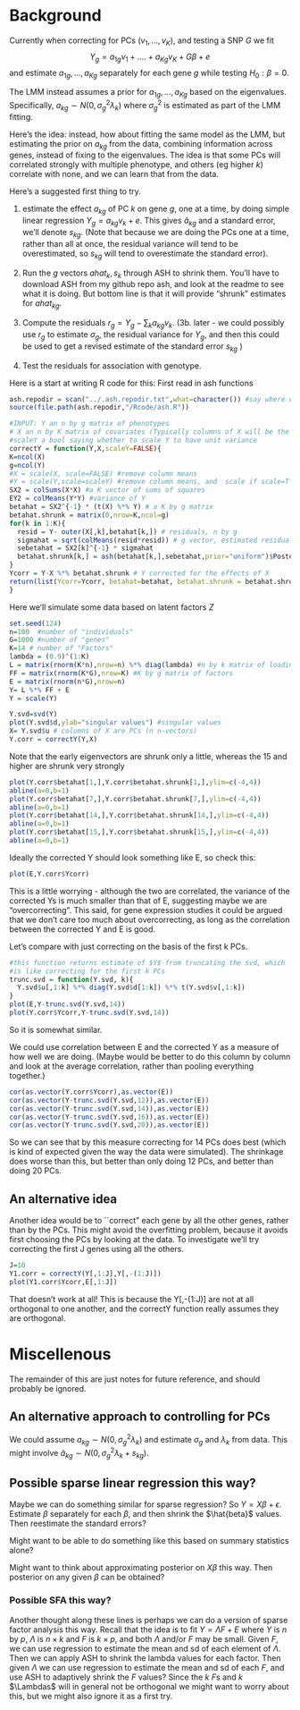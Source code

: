 # Background

Currently when correcting for PCs $(v_1,\dots,v_K)$, and
testing a SNP $G$ we
fit $$Y_g = a_{1g} v_1 + .... + a_{Kg} v_K + G \beta + e$$
and estimate $a_{1g},\dots, a_{Kg}$ separately for each gene $g$
while testing $H_0:\beta=0$. 

The LMM instead assumes a prior for $a_{1g},\dots, a_{Kg}$ based
on the eigenvalues. Specifically, $a_{kg} \sim N(0, \sigma_g^2 \lambda_k)$ where $\sigma_g^2$ is estimated as part of the LMM fitting. 

Here's the idea: instead, how about fitting the same model as the LMM, but estimating the prior on $a_{kg}$ from the data, combining information
across genes, instead of fixing to the eigenvalues.
The idea is that some PCs will correlated strongly with multiple phenotype, and others (eg higher $k$) correlate with none, and we can learn that from the data.

Here's a suggested first thing to try.

1. estimate the effect $a_{kg}$ of PC $k$ on gene $g$, one at a time, by doing simple linear regression $Y_g = a_{kg} v_k + e$.
This gives $\hat{a}_{kg}$ and a standard error, we'll denote $s_{kg}$. (Note that because we are doing the PCs one at a time, rather than 
all at once, the residual variance will tend to be overestimated, so $s_{kg}$ will tend to overestimate the standard error).

2. Run the $g$ vectors $ahat_k, s_k$ through ASH to shrink them.
You'll have to download ASH from my github repo ash, and look
at the readme to see what it is doing.
But bottom line is that it will provide "shrunk" estimates for $ahat_{kg}$.

3. Compute the residuals $r_g = Y_g - \sum_k a_{kg} v_k$.
(3b. later - we could possibly use $r_g$ to estimate $\sigma_g$, the residual variance for $Y_g$,
and then this could be used to get a revised estimate of the standard error $s_{kg}$ )

4. Test the residuals for association with genotype.

Here is a start at writing R code for this:
First read in ash functions
```r
ash.repodir = scan("../.ash.repodir.txt",what=character()) #say where on your computer you have the ash repo
source(file.path(ash.repodir,"/Rcode/ash.R"))
```



```r
#INPUT: Y an n by g matrix of phenotypes
# X an n by K matrix of covariates (Typically columns of X will be the PCs, and K=n since there are n PCs)
#scaleY a bool saying whether to scale Y to have unit variance
correctY = function(Y,X,scaleY=FALSE){
K=ncol(X)
g=ncol(Y)
#X = scale(X, scale=FALSE) #remove column means
#Y = scale(Y,scale=scaleY) #remove column means, and  scale if scale=T
SX2 = colSums(X*X) #a K vector of sums of squares
EY2 = colMeans(Y*Y) #variance of Y
betahat = SX2^{-1} * (t(X) %*% Y) # a K by g matrix
betahat.shrunk = matrix(0,nrow=K,ncol=g)
for(k in 1:K){
  resid = Y- outer(X[,k],betahat[k,]) # residuals, n by g
  sigmahat = sqrt(colMeans(resid*resid)) # g vector, estimated residual variances
  sebetahat = SX2[k]^{-1} * sigmahat
  betahat.shrunk[k,] = ash(betahat[k,],sebetahat,prior="uniform")$PosteriorMean
}
Ycorr = Y-X %*% betahat.shrunk # Y corrected for the effects of X 
return(list(Ycorr=Ycorr, betahat=betahat, betahat.shrunk = betahat.shrunk))
}
```

Here we'll simulate some data based on latent factors $Z$
```r
set.seed(124)
n=100  #number of "individuals"
G=1000 #number of "genes"
K=14 # number of "Factors"
lambda = (0.9)^(1:K)
L = matrix(rnorm(K*n),nrow=n) %*% diag(lambda) #n by k matrix of loadings
FF = matrix(rnorm(K*G),nrow=K) #K by g matrix of factors
E = matrix(rnorm(n*G),nrow=n)
Y= L %*% FF + E
Y = scale(Y)

Y.svd=svd(Y)
plot(Y.svd$d,ylab="singular values") #singular values
X= Y.svd$u # columns of X are PCs (n n-vectors)
Y.corr = correctY(Y,X)
```

Note that the early eigenvectors are shrunk only a little, whereas
the 15 and higher are shrunk very strongly
```r
plot(Y.corr$betahat[1,],Y.corr$betahat.shrunk[1,],ylim=c(-4,4))
abline(a=0,b=1)
plot(Y.corr$betahat[7,],Y.corr$betahat.shrunk[7,],ylim=c(-4,4))
abline(a=0,b=1)
plot(Y.corr$betahat[14,],Y.corr$betahat.shrunk[14,],ylim=c(-4,4))
abline(a=0,b=1)
plot(Y.corr$betahat[15,],Y.corr$betahat.shrunk[15,],ylim=c(-4,4))
abline(a=0,b=1)
```

Ideally the corrected Y should look something like E, so check this:
```r
plot(E,Y.corr$Ycorr)
```
This is a little worrying - although the two are correlated,
the variance of the corrected Ys is much
smaller than that of E, suggesting maybe we are "overcorrecting".
This said, for gene expression studies it could be argued
that we don't care too much about overcorrecting, as long as the correlation between the corrected Y and E is good.

Let's compare with just correcting on the basis of the first k PCs.
```r
#this function returns estimate of $Y$ from truncating the svd, which
#is like correcting for the first k PCs
trunc.svd = function(Y.svd, k){
  Y.svd$u[,1:k] %*% diag(Y.svd$d[1:k]) %*% t(Y.svd$v[,1:k])
}
plot(E,Y-trunc.svd(Y.svd,14))
plot(Y.corr$Ycorr,Y-trunc.svd(Y.svd,14))
```
So it is somewhat similar.

We could use correlation between E and the corrected Y as a measure of 
how well we are doing. (Maybe would be better to do this column by column and look at the average correlation, rather than pooling everything together.)
```r
cor(as.vector(Y.corr$Ycorr),as.vector(E))
cor(as.vector(Y-trunc.svd(Y.svd,12)),as.vector(E))
cor(as.vector(Y-trunc.svd(Y.svd,14)),as.vector(E))
cor(as.vector(Y-trunc.svd(Y.svd,16)),as.vector(E))
cor(as.vector(Y-trunc.svd(Y.svd,20)),as.vector(E))
```
So we can see that by this measure correcting for 14 PCs does best
(which is kind of expected given the way the data were simulated).
The shrinkage does worse than this, but better than only
doing 12 PCs, and better than doing 20 PCs.

## An alternative idea

Another idea would be to ``correct" each gene by all the other genes, rather
than by the PCs. This might avoid the overfitting problem, because it avoids first choosing the PCs by looking at the data.
To investigate we'll try correcting the first J genes using all the others.
```r
J=10
Y1.corr = correctY(Y[,1:J],Y[,-(1:J)])
plot(Y1.corr$Ycorr,E[,1:J])
```
That doesn't work at all! This is because the Y[,-(1:J)] are not at all
orthogonal to one another, and the correctY function really assumes they
are orthogonal.

# Miscellenous

The remainder of this are just notes for future reference,
and should probably be ignored.

## An alternative approach to controlling for PCs

We could assume $a_{kg} \sim N(0, \sigma_g^2 \lambda_k)$
and estimate $\sigma_g$ and $\lambda_k$ from data.
This might involve
$\hat{a}_{kg} \sim N(0, \sigma_g^2 \lambda_k + s_{kg})$.


## Possible sparse linear regression this way?

Maybe we can do something similar for sparse regression?
So $Y=X\beta + \epsilon$.
Estimate $\beta$ separately for each $\beta$, and
then shrink the $\hat{beta}$ values. 
Then reestimate the standard errors?

Might want to be able to do something like this based
on summary statistics alone?

Might want to think about approximating posterior
on $X\beta$ this way. Then posterior on any given
$\beta$ can be obtained?


### Possible SFA this way?

Another thought along these lines is perhaps
we can do a version of sparse factor analysis this way.
Recall that the idea is to fit $Y= \Lambda F + E$
where $Y$ is $n$ by $p$, $\Lambda$ is $n \times k$ and $F$ is
$k \times p$, and both $\Lambda$ and/or $F$ may be small.
Given $F$, we can use regression to estimate the mean and sd of each element of $\Lambda$.
Then we can apply ASH to shrink the lambda values for each factor. 
Then given $\Lambda$ we can use regression to estimate the mean and sd of each $F$, and use ASH to adaptively shrink the $F$ values?
Since the $k$ $F$s and $k$ $\Lambdas$ will in general not be orthogonal we might want to worry about this, but we might also ignore it as a first try.



